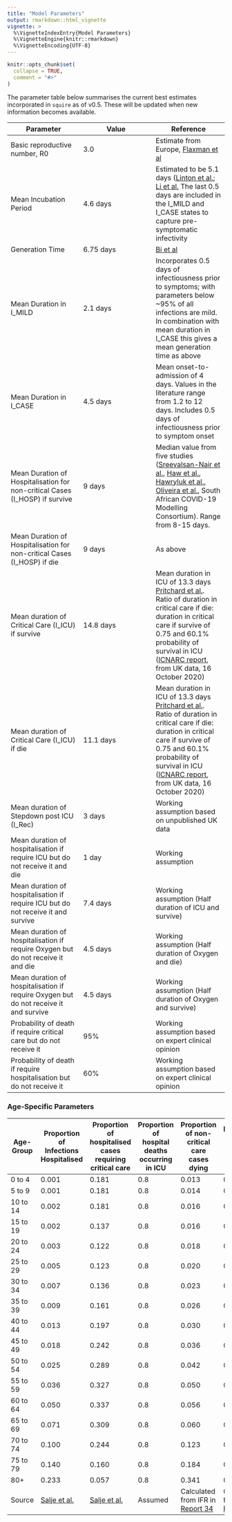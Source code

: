 ```yaml
---
title: "Model Parameters"
output: rmarkdown::html_vignette
vignette: >
  %\VignetteIndexEntry{Model Parameters}
  %\VignetteEngine{knitr::rmarkdown}
  %\VignetteEncoding{UTF-8}
---
```


```r
knitr::opts_chunk$set(
  collapse = TRUE,
  comment = "#>"
)
```

The parameter table below summarises the current best estimates incorporated in `squire` as of v0.5. These will be updated when new information becomes available. 

| **Parameter** | **Value** | **Reference** |
| --- | --- | --- |
| Basic reproductive number, R0 | 3.0 | Estimate from Europe, [Flaxman et al](https://www.nature.com/articles/s41586-020-2405-7) |
| Mean Incubation Period | 4.6 days | Estimated to be 5.1 days ([Linton et al.](https://www.medrxiv.org/content/medrxiv/early/2020/01/28/2020.01.26.20018754.full.pdf); [Li et al.](https://www.nejm.org/doi/full/10.1056/NEJMoa2001316) The last 0.5 days are included in the I_MILD and I_CASE states to capture pre-symptomatic infectivity |
| Generation Time | 6.75 days | [Bi et al](https://www.thelancet.com/journals/laninf/article/PIIS1473-3099(20)30287-5/fulltext) |
| Mean Duration in I\_MILD | 2.1 days | Incorporates 0.5 days of infectiousness prior to symptoms; with parameters below ~95% of all infections are mild. In combination with mean duration in I\_CASE this gives a mean generation time as above |
| Mean Duration in I\_CASE | 4.5 days | Mean onset-to-admission of 4 days. Values in the literature range from 1.2 to 12 days. Includes 0.5 days of infectiousness prior to symptom onset |
| Mean Duration of Hospitalisation for non-critical Cases (I\_HOSP) if survive | 9 days | Median value from five studies ([Sreevalsan-Nair et al.](https://www.medrxiv.org/content/10.1101/2020.04.17.20069724v4), [Haw et al.](https://www.ncbi.nlm.nih.gov/pmc/articles/PMC7506175/), [Hawryluk et al.](https://www.medrxiv.org/content/10.1101/2020.07.15.20154617v2), [Oliveira et al.](https://www.medrxiv.org/content/10.1101/2020.08.25.20181909v1), South African COVID-19 Modelling Consortium). Range from 8-15 days.  |
| Mean Duration of Hospitalisation for non-critical Cases (I\_HOSP) if die | 9 days | As above |
| Mean duration of Critical Care (I\_ICU) if survive | 14.8 days | Mean duration in ICU of 13.3 days [Pritchard et al.](https://www.medrxiv.org/content/10.1101/2020.07.17.20155218v4.full). Ratio of duration in critical care if die: duration in critical care if survive of 0.75 and 60.1% probability of survival in ICU ([ICNARC report](https://www.icnarc.org/Our-Audit/Audits/Cmp/Reports), from UK data, 16 October 2020)  |
| Mean duration of Critical Care (I\_ICU) if die | 11.1 days | Mean duration in ICU of 13.3 days [Pritchard et al.](https://www.medrxiv.org/content/10.1101/2020.07.17.20155218v4.full). Ratio of duration in critical care if die: duration in critical care if survive of 0.75 and 60.1% probability of survival in ICU ([ICNARC report](https://www.icnarc.org/Our-Audit/Audits/Cmp/Reports), from UK data, 16 October 2020)  |
| Mean duration of Stepdown post ICU (I\_Rec) | 3 days | Working assumption based on unpublished UK data |
| Mean duration of hospitalisation if require ICU but do not receive it and die | 1 day | Working assumption |
| Mean duration of hospitalisation if require ICU but do not receive it and survive | 7.4 days | Working assumption (Half duration of ICU and survive) |
| Mean duration of hospitalisation if require Oxygen but do not receive it and die | 4.5 days | Working assumption (Half duration of Oxygen and die) |
| Mean duration of hospitalisation if require Oxygen but do not receive it and survive | 4.5 days | Working assumption (Half duration of Oxygen and survive) |
| Probability of death if require critical care but do not receive it | 95% | Working assumption based on expert clinical opinion |
| Probability of death if require hospitalisation but do not receive it | 60% | Working assumption based on expert clinical opinion |


### Age-Specific Parameters

| **Age-Group** | **Proportion of Infections Hospitalised** | **Proportion of hospitalised cases requiring critical care** | **Proportion of hospital deaths occurring in ICU** | **Proportion of non-critical care cases dying** | **Proportion of critical care cases dying** |
| --- | --- | --- | --- | --- | --- |
| 0 to 4 | 0.001 | 0.181 | 0.8 | 0.013 | 0.227 |
| 5 to 9 | 0.001 | 0.181 | 0.8 |  0.014 | 0.252 |
| 10 to 14 | 0.002 | 0.181 | 0.8 |  0.016 | 0.281 |
| 15 to 19 | 0.002 | 0.137 | 0.8 |  0.016 | 0.413 |
| 20 to 24 | 0.003 | 0.122 | 0.8 |  0.018 | 0.518 |
| 25 to 29 | 0.005 | 0.123 | 0.8 |  0.020 | 0.573 |
| 30 to 34 | 0.007 | 0.136 | 0.8 |  0.023 | 0.576 |
| 35 to 39 | 0.009 | 0.161 | 0.8 |  0.026 | 0.543 |
| 40 to 44 | 0.013 | 0.197 | 0.8 |  0.030 | 0.494 |
| 45 to 49 | 0.018 | 0.242 | 0.8 |  0.036 | 0.447 |
| 50 to 54 | 0.025 | 0.289 | 0.8 |  0.042 | 0.417 |
| 55 to 59 | 0.036 | 0.327 | 0.8 |  0.050 | 0.411 |
| 60 to 64 | 0.050 | 0.337 | 0.8 |  0.056 | 0.443 |
| 65 to 69 | 0.071 | 0.309 | 0.8 |  0.060 | 0.539 |
| 70 to 74 | 0.100 | 0.244 | 0.8 |  0.123 | 0.570 |
| 75 to 79 | 0.140 | 0.160 | 0.8 |  0.184 | 0.643 |
|      80+ | 0.233 | 0.057 | 0.8 |  0.341 | 0.993 |
| Source | [Salje et al.](http://dx.doi.org/10.1126/science.abc3517) | [Salje et al.](http://dx.doi.org/10.1126/science.abc3517) | Assumed | Calculated from IFR in [Report 34](https://www.imperial.ac.uk/mrc-global-infectious-disease-analysis/covid-19/report-34-ifr/) | Calculated from IFR in [Report 34](https://www.imperial.ac.uk/mrc-global-infectious-disease-analysis/covid-19/report-34-ifr/) |
<br>
